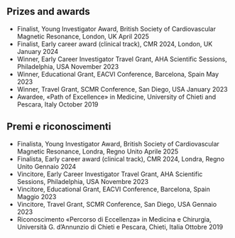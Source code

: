 ::: {.content-visible when-profile="english"}
# Prizes and awards
- Finalist, Young Investigator Award, British Society of Cardiovascular Magnetic Resonance, London, UK \hfill April 2025
- Finalist, Early career award (clinical track), CMR 2024, London, UK \hfill January 2024
- Winner, Early Career Investigator Travel Grant, AHA Scientific Sessions, Philadelphia, USA \hfill November 2023
- Winner, Educational Grant, EACVI Conference, Barcelona, Spain \hfill May 2023
- Winner, Travel Grant, SCMR Conference, San Diego, USA \hfill January 2023
- Awardee, «Path of Excellence» in Medicine, University of Chieti and Pescara, Italy \hfill October 2019
:::

::: {.content-visible when-profile="italian"}
# Premi e riconoscimenti
- Finalista, Young Investigator Award, British Society of Cardiovascular Magnetic Resonance, Londra, Regno Unito \hfill Aprile 2025
- Finalista, Early career award (clinical track), CMR 2024, Londra, Regno Unito \hfill Gennaio 2024
- Vincitore, Early Career Investigator Travel Grant, AHA Scientific Sessions, Philadelphia, USA \hfill Novembre 2023
- Vincitore, Educational Grant, EACVI Conference, Barcelona, Spain \hfill Maggio 2023
- Vincitore, Travel Grant, SCMR Conference, San Diego, USA \hfill Gennaio 2023
- Riconoscimento «Percorso di Eccellenza» in Medicina e Chirurgia, Università G. d’Annunzio di Chieti e Pescara, Chieti, Italia \hfill Ottobre 2019
:::